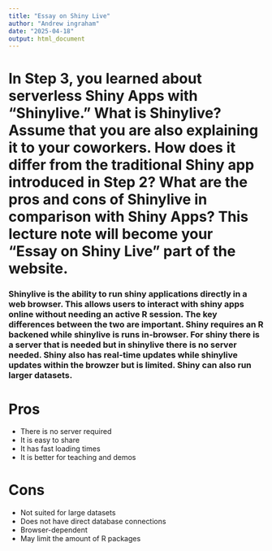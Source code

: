 ```yaml
---
title: "Essay on Shiny Live"
author: "Andrew ingraham"
date: "2025-04-18"
output: html_document
---
```


# In Step 3, you learned about serverless Shiny Apps with "Shinylive." What is Shinylive? Assume that you are also explaining it to your coworkers. How does it differ from the traditional Shiny app introduced in Step 2? What are the pros and cons of Shinylive in comparison with Shiny Apps? This lecture note will become your "Essay on Shiny Live" part of the website.

### Shinylive is the ability to run shiny applications directly in a web browser. This allows users to interact with shiny apps online without needing an active R session. The key differences between the two are important. Shiny requires an R backened while shinylive is runs in-browser. For shiny there is a server that is needed but in shinylive there is no server needed. Shiny also has real-time updates while shinylive updates within the browzer but is limited. Shiny can also run larger datasets. 

# Pros 
- There is no server required
- It is easy to share
- It has fast loading times
- It is better for teaching and demos

# Cons
- Not suited for large datasets
- Does not have direct database connections
- Browser-dependent
- May limit the amount of R packages

